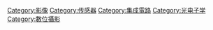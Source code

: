 {{Commons category|Image sensors}}
{{Catmore}}

[[Category:影像|Category:影像]]
[[Category:传感器|Category:传感器]]
[[Category:集成電路|Category:集成電路]]
[[Category:光电子学|Category:光电子学]]
[[Category:數位攝影|Category:數位攝影]]